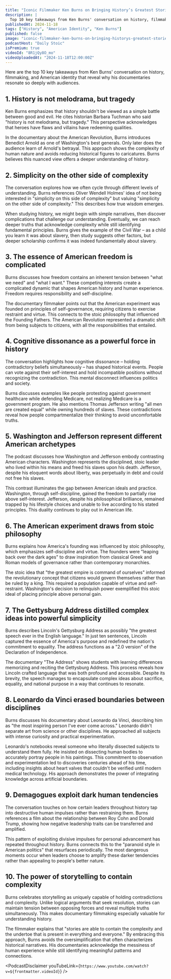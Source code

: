 ```yaml
---
title: "Iconic Filmmaker Ken Burns on Bringing History’s Greatest Stories Back to Life"
description: |
  Top 10 key takeaways from Ken Burns' conversation on history, filmmaking, and American identity that reveal why his documentaries resonate so deeply with audiences.
publishedAt: 2024-11-18
tags: ["History", "American Identity", "Ken Burns"]
published: false
image: "iconic-filmmaker-ken-burns-on-bringing-historys-greatest-stories-back-to-life.jpg"
podcastHost: "Daily Stoic"
isPremium: true
videoId: "8R1jQy8O_mo"
videoUploadedAt: "2024-11-18T12:00:00Z"
---
```



<PodcastSummaryPageLayout frontmatter={frontmatter}>
Here are the top 10 key takeaways from Ken Burns' conversation on history, filmmaking, and American identity that reveal why his documentaries resonate so deeply with audiences.

## 1. History is not melodrama, but tragedy

Ken Burns emphasizes that history shouldn't be viewed as a simple battle between good and evil. He cites historian Barbara Tuchman who said "history is not melodrama, but tragedy." This perspective acknowledges that heroes have flaws and villains have redeeming qualities.

In the documentary about the American Revolution, Burns introduces Benedict Arnold as one of Washington's best generals. Only later does the audience learn of Arnold's betrayal. This approach shows the complexity of human nature and avoids reducing historical figures to caricatures. Burns believes this nuanced view offers a deeper understanding of history.

## 2. Simplicity on the other side of complexity

The conversation explores how we often cycle through different levels of understanding. Burns references Oliver Wendell Holmes' idea of not being interested in "simplicity on this side of complexity" but valuing "simplicity on the other side of complexity." This describes how true wisdom emerges.

When studying history, we might begin with simple narratives, then discover complications that challenge our understanding. Eventually, we can reach deeper truths that acknowledge complexity while still identifying fundamental principles. Burns gives the example of the Civil War – as a child you learn it was about slavery, then study suggests other factors, but deeper scholarship confirms it was indeed fundamentally about slavery.

## 3. The essence of American freedom is complicated

Burns discusses how freedom contains an inherent tension between "what we need" and "what I want." These competing interests create a complicated dynamic that shapes American history and human experience. Freedom requires responsibility and self-discipline.

The documentary filmmaker points out that the American experiment was founded on principles of self-governance, requiring citizens to exercise restraint and virtue. This connects to the stoic philosophy that influenced the Founding Fathers. The American Revolution represented a dramatic shift from being subjects to citizens, with all the responsibilities that entailed.

## 4. Cognitive dissonance as a powerful force in history

The conversation highlights how cognitive dissonance – holding contradictory beliefs simultaneously – has shaped historical events. People can vote against their self-interest and hold incompatible positions without recognizing the contradiction. This mental disconnect influences politics and society.

Burns discusses examples like people protesting against government healthcare while defending Medicare, not realizing Medicare is a government program. He also mentions Thomas Jefferson writing "all men are created equal" while owning hundreds of slaves. These contradictions reveal how people compartmentalize their thinking to avoid uncomfortable truths.

## 5. Washington and Jefferson represent different American archetypes

The podcast discusses how Washington and Jefferson embody contrasting American characters. Washington represents the disciplined, stoic leader who lived within his means and freed his slaves upon his death. Jefferson, despite his eloquent words about liberty, was perpetually in debt and could not free his slaves.

This contrast illuminates the gap between American ideals and practice. Washington, through self-discipline, gained the freedom to partially rise above self-interest. Jefferson, despite his philosophical brilliance, remained trapped by his lifestyle choices and unable to live according to his stated principles. This duality continues to play out in American life.

## 6. The American experiment draws from stoic philosophy

Burns explains how America's founding was influenced by stoic philosophy, which emphasizes self-discipline and virtue. The founders were "leaping back over the dark ages" to draw inspiration from classical Greek and Roman models of governance rather than contemporary monarchies.

The stoic idea that "the greatest empire is command of ourselves" informed the revolutionary concept that citizens would govern themselves rather than be ruled by a king. This required a population capable of virtue and self-restraint. Washington's decision to relinquish power exemplified this stoic ideal of placing principle above personal gain.

## 7. The Gettysburg Address distilled complex ideas into powerful simplicity

Burns describes Lincoln's Gettysburg Address as possibly "the greatest speech ever in the English language." In just ten sentences, Lincoln captured the essence of America's purpose and redefined the nation's commitment to equality. The address functions as a "2.0 version" of the Declaration of Independence.

The documentary "The Address" shows students with learning differences memorizing and reciting the Gettysburg Address. This process reveals how Lincoln crafted language that was both profound and accessible. Despite its brevity, the speech manages to encapsulate complex ideas about sacrifice, equality, and national purpose in a way that continues to resonate.

## 8. Leonardo da Vinci erased boundaries between disciplines

Burns discusses his documentary about Leonardo da Vinci, describing him as "the most inspiring person I've ever come across." Leonardo didn't separate art from science or other disciplines. He approached all subjects with intense curiosity and practical experimentation.

Leonardo's notebooks reveal someone who literally dissected subjects to understand them fully. He insisted on dissecting human bodies to accurately portray people in his paintings. This commitment to observation and experimentation led to discoveries centuries ahead of his time, including insights about heart valves that couldn't be verified until modern medical technology. His approach demonstrates the power of integrating knowledge across artificial boundaries.

## 9. Demagogues exploit dark human tendencies

The conversation touches on how certain leaders throughout history tap into destructive human impulses rather than restraining them. Burns references a film about the relationship between Roy Cohn and Donald Trump, showing how negative leadership traits can be transferred and amplified.

This pattern of exploiting divisive impulses for personal advancement has repeated throughout history. Burns connects this to the "paranoid style in American politics" that resurfaces periodically. The most dangerous moments occur when leaders choose to amplify these darker tendencies rather than appealing to people's better nature.

## 10. The power of storytelling to contain complexity

Burns celebrates storytelling as uniquely capable of holding contradictions and complexity. Unlike logical arguments that seek resolution, stories can maintain tension between opposing forces and reveal multiple truths simultaneously. This makes documentary filmmaking especially valuable for understanding history.

The filmmaker explains that "stories are able to contain the complexity and the undertoe that is present in everything and everyone." By embracing this approach, Burns avoids the oversimplification that often characterizes historical narratives. His documentaries acknowledge the messiness of human experience while still identifying meaningful patterns and connections.

<PodcastDisclaimer
  youTubeLink={`https://www.youtube.com/watch?v=${frontmatter.videoId}`}
/>

</PodcastSummaryPageLayout>
